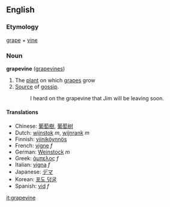==English==
===Etymology===
[[grape]] + [[vine]]

===Noun===
'''grapevine''' ([[grapevines]])

# The [[plant]] on which [[grape]]s grow
# [[Source]] of [[gossip]].
#: I heard on the grapevine that Jim will be leaving soon.

====Translations====
*Chinese: [[葡萄樹]], [[葡萄树]]
*Dutch: [[wijnstok]] ''m'', [[wijnrank]] ''m''
*Finnish: [[viiniköynnös]]
*French: [[vigne]] ''f''
*German: [[Weinstock]] ''m''
*Greek: [[άμπελος]] ''f''
*Italian: [[vigna]] ''f''
*Japanese: [[デマ]]
*Korean: [[포도 덩굴]]
*Spanish: [[vid]] ''f''

[[it:grapevine]]
